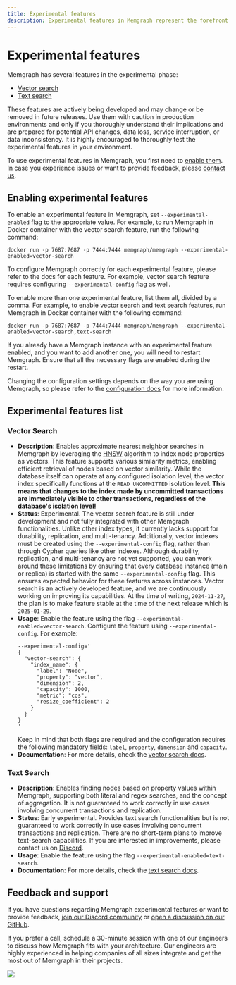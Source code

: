 ```yaml
---
title: Experimental features
description: Experimental features in Memgraph represent the forefront of our innovation, offering cutting-edge functionality as we continuously enhance our product. While these features are still evolving and may experience occasional instability, our dedicated support team is ready to assist you promptly with any challenges, ensuring a seamless experience.
---
```



# Experimental features

Memgraph has several features in the experimental phase:

- [Vector search](#vector-search)
- [Text search](#text-search)

These features are actively being developed and may change or be removed in
future releases. Use them with caution in production environments and only if
you thoroughly understand their implications and are prepared for potential API
changes, data loss, service interruption, or data inconsistency. It is highly
encouraged to thoroughly test the experimental features in your environment.

To use experimental features in Memgraph, you first need to [enable
them](#enabling-experimental-features). In case you experience issues or want to
provide feedback, please [contact us](#feedback-and-support).

## Enabling experimental features

To enable an experimental feature in Memgraph, set `--experimental-enabled` flag
to the appropriate value. For example, to run Memgraph in Docker container with the vector
search feature, run the following command:

```
docker run -p 7687:7687 -p 7444:7444 memgraph/memgraph --experimental-enabled=vector-search
```

To configure Memgraph correctly for each experimental feature, please refer to
the docs for each feature. For example, vector search feature requires
configuring `--experimental-config` flag as well.

To enable more than one experimental feature, list them all, divided by a comma.
For example, to enable vector search and text search features, run Memgraph in
Docker container with the following command:

```
docker run -p 7687:7687 -p 7444:7444 memgraph/memgraph --experimental-enabled=vector-search,text-search
```

If you already have a Memgraph instance with an experimental feature enabled,
and you want to add another one, you will need to restart Memgraph. Ensure that
all the necessary flags are enabled during the restart.

Changing the configuration settings depends on the way you are using Memgraph,
so please refer to the [configuration
docs](/database-management/configuration#changing-configuration) for more
information.

## Experimental features list

### Vector Search
- **Description**: Enables approximate nearest neighbor searches in Memgraph by
  leveraging the [HNSW](https://arxiv.org/abs/1603.09320) algorithm to index
  node properties as vectors. This feature supports various similarity metrics,
  enabling efficient retrieval of nodes based on vector similarity. While the
  database itself can operate at any configured isolation level, the vector
  index specifically functions at the `READ UNCOMMITTED` isolation level.
  **This means that changes to the index made by uncommitted transactions are
  immediately visible to other transactions, regardless of the database's
  isolation level!**
- **Status**: Experimental. The vector search feature is still under
  development and not fully integrated with other Memgraph functionalities.
  Unlike other index types, it currently lacks support for durability,
  replication, and multi-tenancy. Additionally, vector indexes must be created
  using the `--experimental-config` flag, rather than through Cypher queries
  like other indexes. Although durability, replication, and multi-tenancy are
  not yet supported, you can work around these limitations by ensuring that
  every database instance (main or replica) is started with the same
  `--experimental-config` flag. This ensures expected behavior for these
  features across instances. Vector search is an actively developed feature,
  and we are continuously working on improving its capabilities. At the time of
  writing, `2024-11-27`, the plan is to make feature stable at the time of the
  next release which is `2025-01-29`.
- **Usage**: Enable the feature using the flag
  `--experimental-enabled=vector-search`. Configure the feature using
  `--experimental-config`. For example:
  ```shell
  --experimental-config='
  {
    "vector-search": {
      "index_name": {
        "label": "Node",
        "property": "vector",
        "dimension": 2,
        "capacity": 1000,
        "metric": "cos",
        "resize_coefficient": 2
      }
    }
  }
  '
  ```
  Keep in mind that both flags are required and the configuration requires the
  following mandatory fields: `label`, `property`, `dimension` and `capacity`.
- **Documentation**: For more details, check the [vector search
  docs](/querying/vector-search).

### Text Search
- **Description**: Enables finding nodes based on property values within
  Memgraph, supporting both literal and regex searches, and the concept of
  aggregation. It is not guaranteed to work correctly in use cases involving
  concurrent transactions and replication.
- **Status**: Early experimental. Provides text search functionalities but is not
  guaranteed to work correctly in use cases involving concurrent transactions
  and replication. There are no short-term plans to improve text-search
  capabilities. If you are interested in improvements, please contact us on
  [Discord](https://discord.gg/memgraph).
- **Usage**: Enable the feature using the flag
  `--experimental-enabled=text-search`.
- **Documentation**: For more details, check the [text search
  docs](/querying/text-search).


## Feedback and support

If you have questions regarding Memgraph experimental features or want to
provide feedback, [join our Discord community](https://www.discord.gg/memgraph)
or [open a discussion on our GitHub](https://github.com/memgraph/memgraph/discussions).

If you prefer a call, schedule a 30-minute session with one of our engineers to
discuss how Memgraph fits with your architecture. Our engineers are highly
experienced in helping companies of all sizes integrate and get the most out of
Memgraph in their projects.

![](/pages/getting-started/memgraph-office-hours.svg)

<Cards>
  <Card
    title="Book a call"
    href="https://memgraph.com/office-hours"
  />
</Cards>

